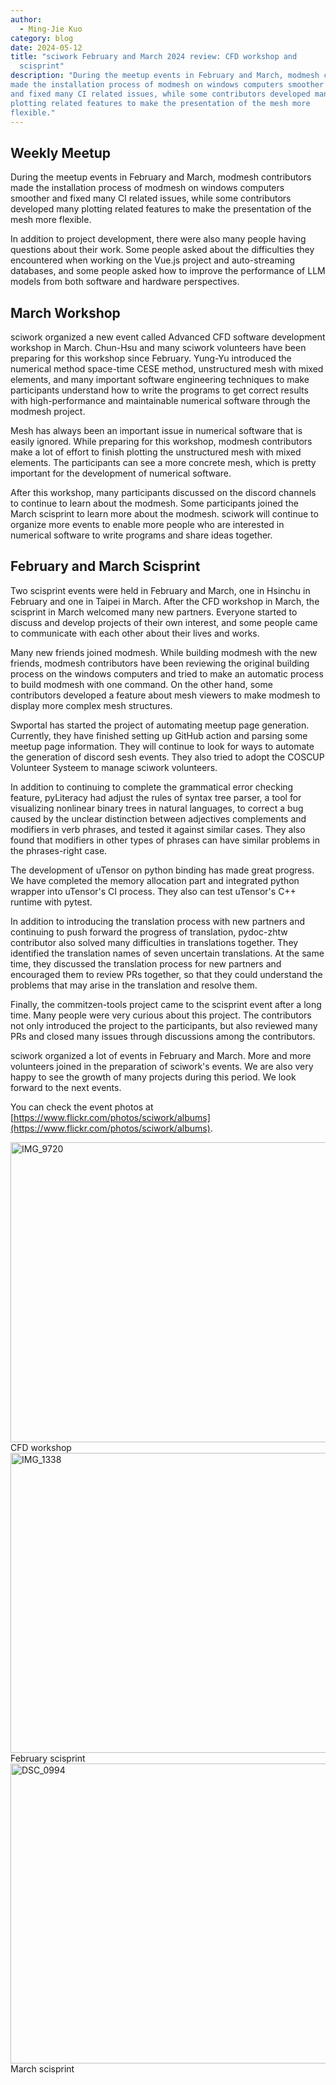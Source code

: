 ```yaml
---
author:
  - Ming-Jie Kuo
category: blog
date: 2024-05-12
title: "sciwork February and March 2024 review: CFD workshop and
  scisprint"
description: "During the meetup events in February and March, modmesh contributors
made the installation process of modmesh on windows computers smoother
and fixed many CI related issues, while some contributors developed many
plotting related features to make the presentation of the mesh more
flexible."
---
```


## Weekly Meetup

During the meetup events in February and March, modmesh contributors
made the installation process of modmesh on windows computers smoother
and fixed many CI related issues, while some contributors developed many
plotting related features to make the presentation of the mesh more
flexible.

In addition to project development, there were also many people having
questions about their work. Some people asked about the difficulties
they encountered when working on the Vue.js project and auto-streaming
databases, and some people asked how to improve the performance of LLM
models from both software and hardware perspectives.

## March Workshop

sciwork organized a new event called Advanced CFD software development
workshop in March. Chun-Hsu and many sciwork volunteers have been
preparing for this workshop since February. Yung-Yu introduced the
numerical method space-time CESE method, unstructured mesh with mixed
elements, and many important software engineering techniques to make
participants understand how to write the programs to get correct results
with high-performance and maintainable numerical software through the
modmesh project.

Mesh has always been an important issue in numerical software that is
easily ignored. While preparing for this workshop, modmesh contributors
make a lot of effort to finish plotting the unstructured mesh with mixed
elements. The participants can see a more concrete mesh, which is pretty
important for the development of numerical software.

After this workshop, many participants discussed on the discord channels
to continue to learn about the modmesh. Some participants joined the
March scisprint to learn more about the modmesh. sciwork will continue
to organize more events to enable more people who are interested in
numerical software to write programs and share ideas together.

## February and March Scisprint

Two scisprint events were held in February and March, one in Hsinchu in
February and one in Taipei in March. After the CFD workshop in March,
the scisprint in March welcomed many new partners. Everyone started to
discuss and develop projects of their own interest, and some people came
to communicate with each other about their lives and works.

Many new friends joined modmesh. While building modmesh with the new
friends, modmesh contributors have been reviewing the original building
process on the windows computers and tried to make an automatic process
to build modmesh with one command. On the other hand, some contributors
developed a feature about mesh viewers to make modmesh to display more
complex mesh structures.

Swportal has started the project of automating meetup page generation.
Currently, they have finished setting up GitHub action and parsing some
meetup page information. They will continue to look for ways to automate
the generation of discord sesh events. They also tried to adopt the
COSCUP Volunteer Systeem to manage sciwork volunteers.

In addition to continuing to complete the grammatical error checking
feature, pyLiteracy had adjust the rules of syntax tree parser, a tool
for visualizing nonlinear binary trees in natural languages, to correct
a bug caused by the unclear distinction between adjectives complements
and modifiers in verb phrases, and tested it against similar cases. They
also found that modifiers in other types of phrases can have similar
problems in the phrases-right case.

The development of uTensor on python binding has made great progress. We
have completed the memory allocation part and integrated python wrapper
into uTensor\'s CI process. They also can test uTensor\'s C++ runtime
with pytest.

In addition to introducing the translation process with new partners and
continuing to push forward the progress of translation, pydoc-zhtw
contributor also solved many difficulties in translations together. They
identified the translation names of seven uncertain translations. At the
same time, they discussed the translation process for new partners and
encouraged them to review PRs together, so that they could understand
the problems that may arise in the translation and resolve them.

Finally, the commitzen-tools project came to the scisprint event after a
long time. Many people were very curious about this project. The
contributors not only introduced the project to the participants, but
also reviewed many PRs and closed many issues through discussions among
the contributors.

sciwork organized a lot of events in February and March. More and more
volunteers joined in the preparation of sciwork\'s events. We are also
very happy to see the growth of many projects during this period. We
look forward to the next events.

You can check the event photos at [https://www.flickr.com/photos/sciwork/albums](https://www.flickr.com/photos/sciwork/albums).

<div className="grid grid-cols-1 gap-3 lg:grid-cols-2">
  <div className="items-center justify-center text-center">
    <a
      data-flickr-embed="true"
      data-header="true"
      data-context="true"
      href="https://www.flickr.com/photos/sciwork/53622539048/in/album-72177720315830793/"
      title="IMG_9720"
    >
      <img
        src="https://live.staticflickr.com/65535/53622539048_b0515668be_z.jpg"
        width="640"
        height="480"
        alt="IMG_9720"
      />
    </a>
    <script
      async
      src="//embedr.flickr.com/assets/client-code.js"
      charset="utf-8"
    ></script>
    <span>CFD workshop</span>
  </div>
  <div className="items-center justify-center text-center">
    <a
      data-flickr-embed="true"
      data-header="true"
      data-context="true"
      href="https://www.flickr.com/photos/sciwork/53571182478/in/album-72177720315259785/"
      title="IMG_1338"
    >
      <img
        src="https://live.staticflickr.com/65535/53571182478_fbbc2a6edd_z.jpg"
        width="640"
        height="480"
        alt="IMG_1338"
      />
    </a>
    <script
      async
      src="//embedr.flickr.com/assets/client-code.js"
      charset="utf-8"
    ></script>
    <span>February scisprint</span>
  </div>
  <div className="items-center justify-center text-center">
    <a
      data-flickr-embed="true"
      data-header="true"
      data-context="true"
      href="https://www.flickr.com/photos/sciwork/53622793515/in/album-72177720315840509/"
      title="DSC_0994"
    >
      <img
        src="https://live.staticflickr.com/65535/53622793515_e782d26183_z.jpg"
        width="640"
        height="480"
        alt="DSC_0994"
      />
    </a>
    <script
      async
      src="//embedr.flickr.com/assets/client-code.js"
      charset="utf-8"
    ></script>
    <span>March scisprint</span>
  </div>
</div>
